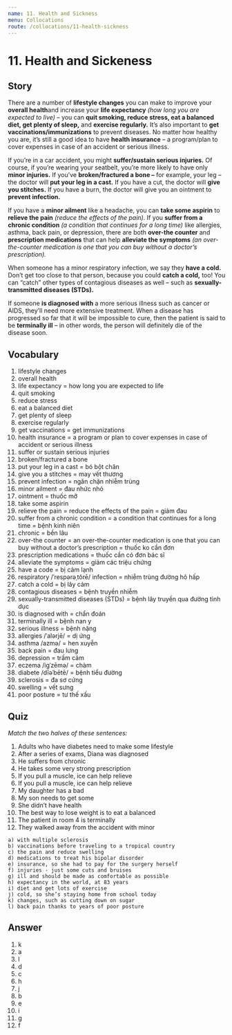 ```yaml
---
name: 11. Health and Sickness
menu: Collocations
route: /collocations/11-health-sickness
---
```


# 11. Health and Sickeness

## Story

There are a number of **lifestyle changes** you can make to improve your **overall health**and increase your **life expectancy** _(how long you are expected to live)_ – you can **quit smoking, reduce stress, eat a balanced diet, get plenty of sleep,** and **exercise regularly.** It’s also important to **get vaccinations/immunizations** to prevent diseases. No matter how healthy you are, it’s still a good idea to have **health insurance** – a program/plan to cover expenses in case of an accident or serious illness.

If you’re in a car accident, you might **suffer/sustain serious injuries.** Of course, if you’re wearing your seatbelt, you’re more likely to have only **minor injuries.** If you’ve **broken/fractured a bone –** for example, your leg – the doctor will **put your leg in a cast.** If you have a cut, the doctor will **give you stitches.** If you have a burn, the doctor will give you an ointment to **prevent infection.**

If you have a **minor ailment** like a headache, you can **take some aspirin** to **relieve the pain** _(reduce the effects of the pain)_. If you **suffer from a chronic condition** _(a condition that continues for a long time)_ like allergies, asthma, back pain, or depression, there are both **over-the counter** and **prescription medications** that can help **alleviate the symptoms** _(an over-the-counter medication is one that you can buy without a doctor’s prescription)._

When someone has a minor respiratory infection, we say they **have a cold.** Don’t get too close to that person, because you could **catch a cold,** too! You can “catch” other types of contagious diseases as well – such as **sexually-transmitted diseases (STDs).**

If someone **is diagnosed with** a more serious illness such as cancer or AIDS, they’ll need more extensive treatment. When a disease has progressed so far that it will be impossible to cure, then the patient is said to be **terminally ill** – in other words, the person will definitely die of the disease soon.

## Vocabulary

1. lifestyle changes
2. overall health
3. life expectancy = how long you are expected to life
4. quit smoking
5. reduce stress
6. eat a balanced diet
7. get plenty of sleep
8. exercise regularly
9. get vaccinations = get immunizations
10. health insurance = a program or plan to cover expenses in case of accident or serious illness
11. suffer or sustain serious injuries
12. broken/fractured a bone
13. put your leg in a cast = bó bột chân
14. give you a stitches = may vết thương
15. prevent infection = ngăn chặn nhiễm trùng
16. minor ailment = đau nhức nhỏ
17. ointment = thuốc mỡ
18. take some aspirin
19. relieve the pain = reduce the effects of the pain = giảm đau
20. suffer from a chronic condition = a condition that continues for a long time = bệnh kinh niên
21. chronic = bền lâu
22. over-the counter = an over-the-counter medication is one that you can buy without a doctor’s prescription = thuốc ko cần đơn
23. prescription medications = thuốc cần có đơn bác sĩ
24. alleviate the symptoms = giảm các triệu chứng
25. have a code = bị cảm lạnh
26. respiratory /ˈrespərəˌtôrē/ infection = nhiễm trùng đường hô hấp
27. catch a cold = bị lây cảm
28. contagious diseases = bệnh truyền nhiễm
29. sexually-transmitted diseases (STDs) = bệnh lây truyền qua đường tình dục
30. is diagnosed with = chẩn đoán
31. terminally ill = bệnh nan y
32. serious illness = bệnh nặng
33. allergies /ˈalərjē/ = dị ứng
34. asthma /azmə/ = hen xuyễn
35. back pain = đau lưng
36. depression = trầm cảm
37. eczema /igˈzēmə/ = chàm
38. diabete /dīəˈbētē/ = bệnh tiểu đường
39. sclerosis = đa sơ cứng
40. swelling = vết sưng
41. poor posture = tư thế xấu

## Quiz

_Match the two halves of these sentences:_

1. Adults who have diabetes need to make some lifestyle
2. After a series of exams, Diana was diagnosed
3. He suffers from chronic
4. He takes some very strong prescription
5. If you pull a muscle, ice can help relieve
6. If you pull a muscle, ice can help relieve
7. My daughter has a bad
8. My son needs to get some
9. She didn’t have health
10. The best way to lose weight is to eat a balanced
11. The patient in room 4 is terminally
12. They walked away from the accident with minor

```
a) with multiple sclerosis
b) vaccinations before traveling to a tropical country
c) the pain and reduce swelling
d) medications to treat his bipolar disorder
e) insurance, so she had to pay for the surgery herself
f) injuries - just some cuts and bruises
g) ill and should be made as comfortable as possible
h) expectancy in the world, at 83 years
i) diet and get lots of exercise
j) cold, so she’s staying home from school today
k) changes, such as cutting down on sugar
l) back pain thanks to years of poor posture
```

## Answer

1.  k
2.  a
3.  l
4.  d
5.  c
6.  h
7.  j
8.  b
9.  e
10. i
11. g
12. f
